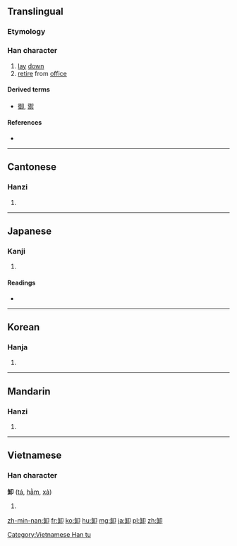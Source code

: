 {{also|缷}}
==Translingual==

===Etymology===
{{Han compound|午|止|卪|ls=ic}}

===Han character===
{{Han char|rn=26|rad=卩|as=06|sn=8|four=8712<sub>0</sub>|canj=人一尸中 (OMSL)|ids=⿰[[𦈢]][[卩]]}}

# [[lay]] [[down]]
# [[retire]] from [[office]]

====Derived terms====
* [[御]], [[禦]]

====References====
* {{Han ref|kx=0159.240|dkj=02861|dj=0365.060|hdz=10314.030|uh=5378|ud=21368|bh=A8F8|bd=43256}}

----

==Cantonese==

===Hanzi===
{{yue-hanzi|jyut=|y=se3}}

# {{defn|lang=yue|sort=卩06}}

----

==Japanese==

===Kanji===
{{ja-kanji|grade=c|rs=卩06}}

# {{defn|lang=ja|sort=卩06}}

====Readings====
* {{ja-readings|on=[[しゃ]] (sha)|kun=[[おろす]] (orosu), [[おろし]] (oroshi)}}

----

==Korean==

===Hanja===
{{ko-hanja|hangeul=사|rv=sa|mr=sa}}

# {{defn|lang=ko|sort=卩06}}

----

==Mandarin==

===Hanzi===
{{cmn-hanzi|pin=[[ān]] ([[an1]]), [[chǎng]] ([[chang3]]), [[xiè]] ([[xie4]])|wg=an<sup>1</sup>, ch'ang<sup>3</sup>, hsieh<sup>4</sup>}}

# {{defn|lang=cmn|sort=卩06}}

----

==Vietnamese==

===Han character===
'''卸''' ([[tá]], [[hằm]], [[xả]])

# {{defn|lang=vi}}

[[Category:Vietnamese Han tu]]

[[zh-min-nan:卸]]
[[fr:卸]]
[[ko:卸]]
[[hu:卸]]
[[mg:卸]]
[[ja:卸]]
[[pl:卸]]
[[zh:卸]]